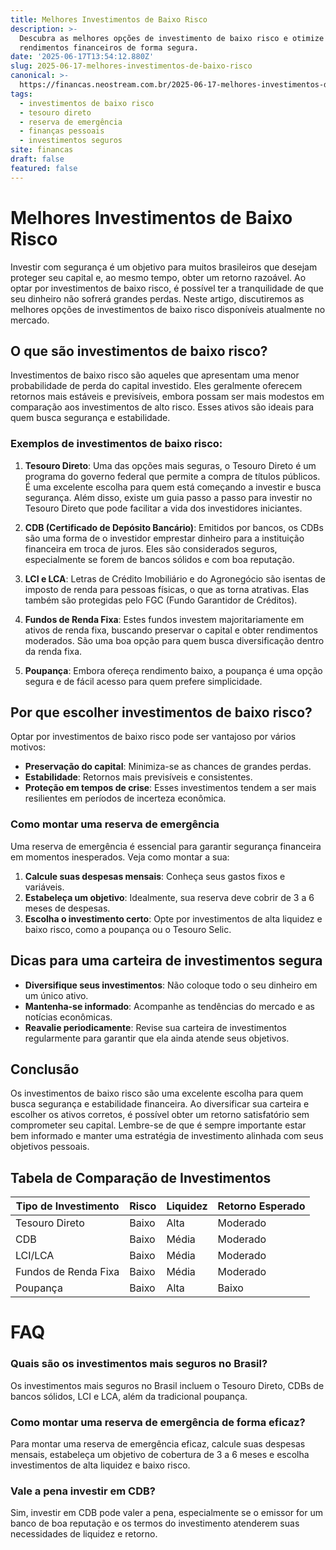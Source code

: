 ```yaml
---
title: Melhores Investimentos de Baixo Risco
description: >-
  Descubra as melhores opções de investimento de baixo risco e otimize seus
  rendimentos financeiros de forma segura.
date: '2025-06-17T13:54:12.880Z'
slug: 2025-06-17-melhores-investimentos-de-baixo-risco
canonical: >-
  https://financas.neostream.com.br/2025-06-17-melhores-investimentos-de-baixo-risco
tags:
  - investimentos de baixo risco
  - tesouro direto
  - reserva de emergência
  - finanças pessoais
  - investimentos seguros
site: financas
draft: false
featured: false
---
```


# Melhores Investimentos de Baixo Risco

Investir com segurança é um objetivo para muitos brasileiros que desejam proteger seu capital e, ao mesmo tempo, obter um retorno razoável. Ao optar por investimentos de baixo risco, é possível ter a tranquilidade de que seu dinheiro não sofrerá grandes perdas. Neste artigo, discutiremos as melhores opções de investimentos de baixo risco disponíveis atualmente no mercado.

## O que são investimentos de baixo risco?

Investimentos de baixo risco são aqueles que apresentam uma menor probabilidade de perda do capital investido. Eles geralmente oferecem retornos mais estáveis e previsíveis, embora possam ser mais modestos em comparação aos investimentos de alto risco. Esses ativos são ideais para quem busca segurança e estabilidade.

### Exemplos de investimentos de baixo risco:

1. **Tesouro Direto**: Uma das opções mais seguras, o Tesouro Direto é um programa do governo federal que permite a compra de títulos públicos. É uma excelente escolha para quem está começando a investir e busca segurança. Além disso, existe um guia passo a passo para investir no Tesouro Direto que pode facilitar a vida dos investidores iniciantes.

2. **CDB (Certificado de Depósito Bancário)**: Emitidos por bancos, os CDBs são uma forma de o investidor emprestar dinheiro para a instituição financeira em troca de juros. Eles são considerados seguros, especialmente se forem de bancos sólidos e com boa reputação.

3. **LCI e LCA**: Letras de Crédito Imobiliário e do Agronegócio são isentas de imposto de renda para pessoas físicas, o que as torna atrativas. Elas também são protegidas pelo FGC (Fundo Garantidor de Créditos).

4. **Fundos de Renda Fixa**: Estes fundos investem majoritariamente em ativos de renda fixa, buscando preservar o capital e obter rendimentos moderados. São uma boa opção para quem busca diversificação dentro da renda fixa.

5. **Poupança**: Embora ofereça rendimento baixo, a poupança é uma opção segura e de fácil acesso para quem prefere simplicidade.

## Por que escolher investimentos de baixo risco?

Optar por investimentos de baixo risco pode ser vantajoso por vários motivos:

- **Preservação do capital**: Minimiza-se as chances de grandes perdas.
- **Estabilidade**: Retornos mais previsíveis e consistentes.
- **Proteção em tempos de crise**: Esses investimentos tendem a ser mais resilientes em períodos de incerteza econômica.

### Como montar uma reserva de emergência

Uma reserva de emergência é essencial para garantir segurança financeira em momentos inesperados. Veja como montar a sua:

1. **Calcule suas despesas mensais**: Conheça seus gastos fixos e variáveis.
2. **Estabeleça um objetivo**: Idealmente, sua reserva deve cobrir de 3 a 6 meses de despesas.
3. **Escolha o investimento certo**: Opte por investimentos de alta liquidez e baixo risco, como a poupança ou o Tesouro Selic.

## Dicas para uma carteira de investimentos segura

- **Diversifique seus investimentos**: Não coloque todo o seu dinheiro em um único ativo.
- **Mantenha-se informado**: Acompanhe as tendências do mercado e as notícias econômicas.
- **Reavalie periodicamente**: Revise sua carteira de investimentos regularmente para garantir que ela ainda atende seus objetivos.

## Conclusão

Os investimentos de baixo risco são uma excelente escolha para quem busca segurança e estabilidade financeira. Ao diversificar sua carteira e escolher os ativos corretos, é possível obter um retorno satisfatório sem comprometer seu capital. Lembre-se de que é sempre importante estar bem informado e manter uma estratégia de investimento alinhada com seus objetivos pessoais.

## Tabela de Comparação de Investimentos

| Tipo de Investimento | Risco | Liquidez | Retorno Esperado |
|----------------------|------|----------|-----------------|
| Tesouro Direto       | Baixo| Alta     | Moderado        |
| CDB                  | Baixo| Média    | Moderado        |
| LCI/LCA              | Baixo| Média    | Moderado        |
| Fundos de Renda Fixa | Baixo| Média    | Moderado        |
| Poupança             | Baixo| Alta     | Baixo           |

# FAQ

### Quais são os investimentos mais seguros no Brasil?
Os investimentos mais seguros no Brasil incluem o Tesouro Direto, CDBs de bancos sólidos, LCI e LCA, além da tradicional poupança.

### Como montar uma reserva de emergência de forma eficaz?
Para montar uma reserva de emergência eficaz, calcule suas despesas mensais, estabeleça um objetivo de cobertura de 3 a 6 meses e escolha investimentos de alta liquidez e baixo risco.

### Vale a pena investir em CDB?
Sim, investir em CDB pode valer a pena, especialmente se o emissor for um banco de boa reputação e os termos do investimento atenderem suas necessidades de liquidez e retorno.
